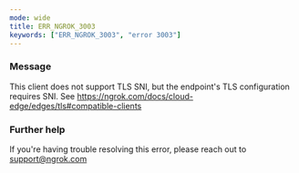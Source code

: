 ```yaml
---
mode: wide
title: ERR_NGROK_3003
keywords: ["ERR_NGROK_3003", "error 3003"]
---
```



### Message

This client does not support TLS SNI, but the endpoint's TLS configuration requires SNI. See https://ngrok.com/docs/cloud-edge/edges/tls#compatible-clients

<ErrorDetails />

### Further help

If you're having trouble resolving this error, please reach out to [support@ngrok.com](mailto:support@ngrok.com?subject=Help%20with%20ERR_NGROK_3003)

